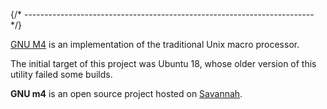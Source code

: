 
{/* ------------------------------------------------------------------------ */}

[GNU M4](https://www.gnu.org/software/m4/) is an implementation of the traditional Unix macro processor.

The initial target of this project was Ubuntu 18, whose older version
of this utility failed some builds.

**GNU m4** is an open source project hosted on
[Savannah](https://savannah.gnu.org/projects/m4/).

